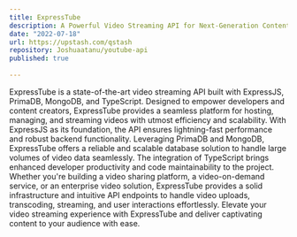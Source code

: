 ```yaml
---
title: ExpressTube
description: A Powerful Video Streaming API for Next-Generation Content Delivery
date: "2022-07-18"
url: https://upstash.com/qstash
repository: Joshuaatanu/youtube-api
published: true
  
---
```


ExpressTube is a state-of-the-art video streaming API built with ExpressJS, PrimaDB, MongoDB, and TypeScript. Designed to empower developers and content creators, ExpressTube provides a seamless platform for hosting, managing, and streaming videos with utmost efficiency and scalability. With ExpressJS as its foundation, the API ensures lightning-fast performance and robust backend functionality. Leveraging PrimaDB and MongoDB, ExpressTube offers a reliable and scalable database solution to handle large volumes of video data seamlessly. The integration of TypeScript brings enhanced developer productivity and code maintainability to the project. Whether you're building a video sharing platform, a video-on-demand service, or an enterprise video solution, ExpressTube provides a solid infrastructure and intuitive API endpoints to handle video uploads, transcoding, streaming, and user interactions effortlessly. Elevate your video streaming experience with ExpressTube and deliver captivating content to your audience with ease.